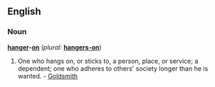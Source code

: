 ==English==

===Noun===
'''[[hanger]]-[[on]]'''  (''plural:'' '''[[hangers-on]]''')

# One who hangs on, or sticks to, a person, place, or service; a dependent; one who adheres to others' society longer than he is wanted. - [[Goldsmith]]